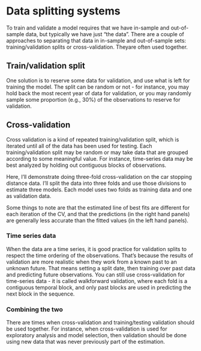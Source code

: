 # Data splitting systems
To train and validate a model requires that we have in-sample and out-of-sample data, but typically we have just "the data". There are a couple of approaches to separating that data in in-sample and out-of-sample sets: training/validation splits or cross-validation. Theyare often used together.




## Train/validation split
One solution is to reserve some data for validation, and use what is left for training the model. The split can be random or not - for instance, you may hold back the most recent year of data for validation, or you may randomly sample some proportion (e.g., 30%) of the observations to reserve for validation.


## Cross-validation
Cross validation is a kind of repeated training/validation split, which is iterated until all of the data has been used for testing. Each training/validation split may be random or may take data that are grouped according to some meaningful value. For instance, time-series data may be best analyzed by holding out contiguous blocks of observations.

Here, I'll demonstrate doing three-fold cross-validation on the car stopping distance data. I'll split the data into three folds and use those divisions to estimate three models. Each model uses two folds as training data and one as validation data.



Some things to note are that the estimated line of best fits are different for each iteration of the CV, and that the predictions (in the right hand panels) are generally less accurate than the fitted values (in the left hand panels).


### Time series data
When the data are a time series, it is good practice for validation splits to respect the time ordering of the observations. That's because the results of validation are more realistic when they work from a known past to an unknown future. That means setting a split date, then training over past data and predicting future observations. You can still use cross-validation for time-series data - it is called walkforward validation, where each fold is a contiguous temporal block, and only past blocks are used in predicting the next block in the sequence.

### Combining the two
There are times when cross-validation and training/testing validation should be used together. For instance, when cross-validation is used for exploratory analysis and model selection, then validation should be done using new data that was never previously part of the estimation.





